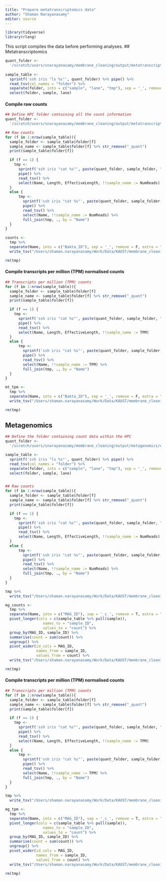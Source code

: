 ```yaml
---
title: "Prepare metatranscriptomics data"
author: "Shaman Narayanasamy"
editor: source
---
```


```r
library(tidyverse)
library(rlang)
```

This script compiles the data before performing analyses.
## Metatranscriptomics
```r
quant_folder <-
  '/scratch/users/snarayanasamy/membrane_cleaning/output/metatranscriptomics/quantification/salmon/all'
 
sample_table <- 
  sprintf('ssh iris "ls %s"', quant_folder) %>% pipe() %>% 
  read_tsv(col_names = "folder") %>% 
  separate(folder, into = c("sample", "lane", "tmp"), sep = '_', remove = F) %>% 
  select(folder, sample, lane)
```

#### Compile raw counts
```r
## Define HPC folder containing all the count information
quant_folder <-
  '/scratch/users/snarayanasamy/membrane_cleaning/output/metatranscriptomics/quantification/salmon/all'

## Raw counts
for (f in 1:nrow(sample_table)){
  sample_folder <- sample_table$folder[f] 
  sample_name <- sample_table$folder[f] %>% str_remove("_quant")
  print(sample_table$folder[f])

  if (f == 1) { 
    tmp <- 
      sprintf('ssh iris "cat %s"', paste(quant_folder, sample_folder, "quant.sf", sep = '/')) %>% 
      pipe() %>%  
      read_tsv() %>% 
      select(Name, Length, EffectiveLength, !!sample_name := NumReads)
  }
  else {
      tmp <- 
        sprintf('ssh iris "cat %s"', paste(quant_folder, sample_folder, "quant.sf", sep = '/')) %>%  
        pipe() %>%   
        read_tsv() %>%   
        select(Name, !!sample_name := NumReads) %>%  
        full_join(tmp, ., by = "Name")
  }
}

counts <-
  tmp %>% 
  separate(Name, into = c("Bakta_ID"), sep = '_', remove = F, extra = "drop") %>% 
  write_tsv("/Users/shaman.narayanasamy/Work/Data/KAUST/membrane_cleaning/metatranscriptomics_counts.tsv")

rm(tmp)
```

#### Compile transcripts per million (TPM) normalised counts
```r
## Transcripts per million (TPM) counts
for (f in 1:nrow(sample_table)){
  sample_folder <- sample_table$folder[f] 
  sample_name <- sample_table$folder[f] %>% str_remove("_quant")
  print(sample_table$folder[f])

  if (f == 1) { 
    tmp <- 
      sprintf('ssh iris "cat %s"', paste(quant_folder, sample_folder, "quant.sf", sep = '/')) %>% 
      pipe() %>%  
      read_tsv() %>% 
      select(Name, Length, EffectiveLength, !!sample_name := TPM)
  }
  else {
      tmp <- 
        sprintf('ssh iris "cat %s"', paste(quant_folder, sample_folder, "quant.sf", sep = '/')) %>%  
        pipe() %>%   
        read_tsv() %>%   
        select(Name, !!sample_name := TPM) %>%  
        full_join(tmp, ., by = "Name")
  }
}

mt_tpm <-
  tmp %>% 
  separate(Name, into = c("Bakta_ID"), sep = '_', remove = F, extra = "drop") %>% 
  write_tsv("/Users/shaman.narayanasamy/Work/Data/KAUST/membrane_cleaning/metatranscriptomics_TPM_counts.tsv")

rm(tmp)
```

## Metagenomics
```r
## Define the folder containing count data within the HPC
quant_folder <-
  '/scratch/users/snarayanasamy/membrane_cleaning/output/metagenomics/quantification/salmon/all'

sample_table <- 
  sprintf('ssh iris "ls %s"', quant_folder) %>% pipe() %>% 
  read_tsv(col_names = "folder") %>% 
  separate(folder, into = c("sample", "lane", "tmp"), sep = '_', remove = F) %>% 
  select(folder, sample, lane)


## Raw counts
for (f in 1:nrow(sample_table)){
  sample_folder <- sample_table$folder[f] 
  sample_name <- sample_table$folder[f] %>% str_remove("_quant")
  print(sample_table$folder[f])

  if (f == 1) { 
    tmp <- 
      sprintf('ssh iris "cat %s"', paste(quant_folder, sample_folder, "quant.sf", sep = '/')) %>% 
      pipe() %>%  
      read_tsv() %>% 
      select(Name, Length, EffectiveLength, !!sample_name := NumReads)
  }
  else {
      tmp <- 
        sprintf('ssh iris "cat %s"', paste(quant_folder, sample_folder, "quant.sf", sep = '/')) %>%  
        pipe() %>%   
        read_tsv() %>%   
        select(Name, !!sample_name := NumReads) %>%  
        full_join(tmp, ., by = "Name")
  }
}

tmp %>%  
  write_tsv("/Users/shaman.narayanasamy/Work/Data/KAUST/membrane_cleaning/metagenomics_contig_counts.tsv")

mg_counts <-
  tmp %>%  
  separate(Name, into = c("MAG_ID"), sep = '_c_', remove = T, extra = "drop") %>%  
  pivot_longer(cols = c(sample_table %>% pull(sample)),
                 names_to = "sample_ID",
                 values_to = "count") %>% 
  group_by(MAG_ID, sample_ID) %>% 
  summarise(count = sum(count)) %>% 
  ungroup() %>% 
  pivot_wider(id_cols = MAG_ID, 
              names_from = sample_ID, 
              values_from = count) %>% 
  write_tsv("/Users/shaman.narayanasamy/Work/Data/KAUST/membrane_cleaning/metagenomics_MAG_counts.tsv")

rm(tmp)
```

#### Compile transcripts per million (TPM) normalised counts
```r
## Transcripts per million (TPM) counts
for (f in 1:nrow(sample_table)){
  sample_folder <- sample_table$folder[f] 
  sample_name <- sample_table$folder[f] %>% str_remove("_quant")
  print(sample_table$folder[f])

  if (f == 1) { 
    tmp <- 
      sprintf('ssh iris "cat %s"', paste(quant_folder, sample_folder, "quant.sf", sep = '/')) %>% 
      pipe() %>%  
      read_tsv() %>% 
      select(Name, Length, EffectiveLength, !!sample_name := TPM)
  }
  else {
      tmp <- 
        sprintf('ssh iris "cat %s"', paste(quant_folder, sample_folder, "quant.sf", sep = '/')) %>%  
        pipe() %>%   
        read_tsv() %>%   
        select(Name, !!sample_name := TPM) %>%  
        full_join(tmp, ., by = "Name")
  }
}

tmp %>%  
  write_tsv("/Users/shaman.narayanasamy/Work/Data/KAUST/membrane_cleaning/metagenomics_contig_TPM_counts.tsv")

mg_tpm <-
  tmp %>%  
  separate(Name, into = c("MAG_ID"), sep = '_c_', remove = T, extra = "drop") %>%  
  pivot_longer(cols = c(sample_table %>% pull(sample)),
                 names_to = "sample_ID",
                 values_to = "count") %>% 
  group_by(MAG_ID, sample_ID) %>% 
  summarise(count = sum(count)) %>% 
  ungroup() %>% 
  pivot_wider(id_cols = MAG_ID, 
              names_from = sample_ID, 
              values_from = count) %>% 
  write_tsv("/Users/shaman.narayanasamy/Work/Data/KAUST/membrane_cleaning/metagenomics_MAG_TPM_counts.tsv")

rm(tmp)
```

